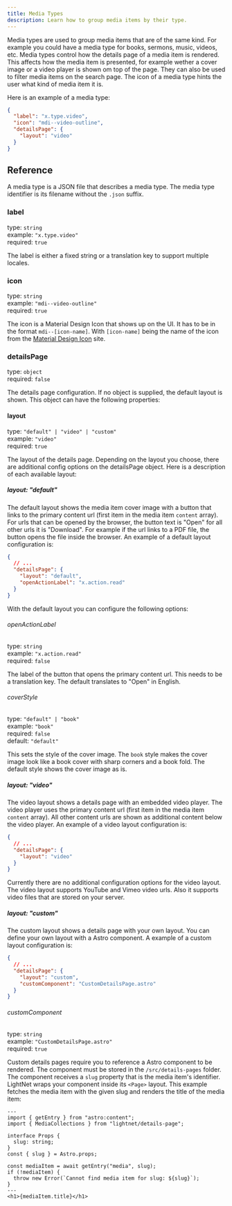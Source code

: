 ```yaml
---
title: Media Types
description: Learn how to group media items by their type.
---
```


Media types are used to group media items that are of the same kind. For example you could have a media type for
books, sermons, music, videos, etc.
Media types control how the details page of a media item is rendered. This affects how the media item is presented, for example 
wether a cover image or a video player is shown om top of the page. They can also be used to filter media items on the search 
page. The icon of a media type hints the user what kind of media item it is.

Here is an example of a media type:

```json title="src/content/media-types/video.json"
{
  "label": "x.type.video",
  "icon": "mdi--video-outline",
  "detailsPage": {
    "layout": "video"
  }
}
```

## Reference

A media type is a JSON file that describes a media type. The media type identifier is its filename without the `.json` suffix. 

### label

type: `string` \
example: `"x.type.video"` \
required: `true`

The label is either a fixed string or a translation key to support multiple locales.

### icon

type: `string` \
example: `"mdi--video-outline"` \
required: `true`

The icon is a Material Design Icon that shows up on the UI. 
It has to be in the format `mdi--[icon-name]`. With `[icon-name]` being the name of the icon from 
the [Material Design Icon](https://pictogrammers.com/library/mdi/) site.

### detailsPage

type: `object` \
required: `false`

The details page configuration. If no object is supplied, the default layout is shown.
This object can have the following properties:

#### layout

type: `"default" | "video" | "custom"` \
example: `"video"` \
required: `true`

The layout of the details page. Depending on the layout you choose, there are additional config options
on the detailsPage object. Here is a description of each available layout:

##### layout: "default"

The default layout shows the media item cover image with a button that links to the primary content url (first item
in the media item `content` array). For urls that can be opened by the browser, 
the button text is "Open" for all other urls it is "Download". For example if the url links to a PDF file, the button opens the file inside the browser. 
An example of a default layout configuration is:


```json
{
  // ...
  "detailsPage": {
    "layout": "default",
    "openActionLabel": "x.action.read"
  }
}
```

With the default layout you can configure the following options:

###### openActionLabel

type: `string` \
example: `"x.action.read"` \
required: `false`

The label of the button that opens the primary content url. This needs to be a translation key. The default translates to "Open" in English.

###### coverStyle

type: `"default" | "book"` \
example: `"book"` \
required: `false` \
default: `"default"`

This sets the style of the cover image. The `book` style makes the cover image look like a book cover with sharp corners and a book fold. The default style shows the cover image as is.

##### layout: "video"

The video layout shows a details page with an embedded video player. The video player uses the primary content url (first item in the media item `content` array). 
All other content urls are shown as additional content below the video player. An example of a video layout configuration is:

```json
{
  // ...
  "detailsPage": {
    "layout": "video"
  }
}
```

Currently there are no additional configuration options for the video layout. 
The video layout supports YouTube and Vimeo video urls. Also it supports video files that are stored on your server.

##### layout: "custom"

The custom layout shows a details page with your own layout. You can define your own layout with a Astro component. A example of a custom layout configuration is:

```json
{
  // ...
  "detailsPage": {
    "layout": "custom",
    "customComponent": "CustomDetailsPage.astro"
  }
}
```

###### customComponent

type: `string` \
example: `"CustomDetailsPage.astro"` \
required: `true`

Custom details pages require you to reference a Astro component to be rendered. 
The component must be stored in the `/src/details-pages` folder. 
The component receives a `slug` property that is the media item's identifier. 
LightNet wraps your component inside its `<Page>` layout.
This example fetches the media item with the given slug and renders the title of the media item: 

```astro title="src/details-pages/CustomDetailsPage.astro"
---
import { getEntry } from "astro:content";
import { MediaCollections } from "lightnet/details-page";

interface Props {
  slug: string;
}
const { slug } = Astro.props;

const mediaItem = await getEntry("media", slug);
if (!mediaItem) {
  throw new Error(`Cannot find media item for slug: ${slug}`);
}
---
<h1>{mediaItem.title}</h1>
```

